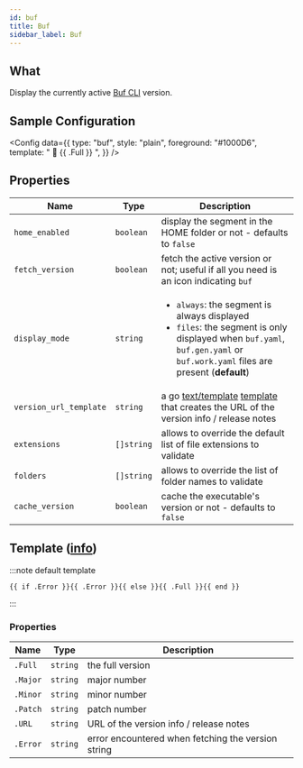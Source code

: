 ```yaml
---
id: buf
title: Buf
sidebar_label: Buf
---
```


## What

Display the currently active [Buf CLI][buf-docs] version.

## Sample Configuration


<Config
  data={{
    type: "buf",
    style: "plain",
    foreground: "#1000D6",
    template: " 🐃 {{ .Full }} ",
  }}
/>

## Properties

| Name                   | Type       | Description                                                                                                                                                                                   |
| ---------------------- | ---------- | --------------------------------------------------------------------------------------------------------------------------------------------------------------------------------------------- |
| `home_enabled`         | `boolean`  | display the segment in the HOME folder or not - defaults to `false`                                                                                                                           |
| `fetch_version`        | `boolean`  | fetch the active version or not; useful if all you need is an icon indicating `buf`                                                                                                           |
| `display_mode`         | `string`   | <ul><li>`always`: the segment is always displayed</li><li>`files`: the segment is only displayed when `buf.yaml`, `buf.gen.yaml` or `buf.work.yaml` files are present (**default**)</li></ul> |
| `version_url_template` | `string`   | a go [text/template][go-text-template] [template][templates] that creates the URL of the version info / release notes                                                                         |
| `extensions`           | `[]string` | allows to override the default list of file extensions to validate                                                                                                                            |
| `folders`              | `[]string` | allows to override the list of folder names to validate                                                                                                                                      |
| `cache_version`        | `boolean`  | cache the executable's version or not - defaults to `false`                                                                                                                                   |

## Template ([info][templates])

:::note default template

```template
{{ if .Error }}{{ .Error }}{{ else }}{{ .Full }}{{ end }}
```

:::

### Properties

| Name     | Type     | Description                                        |
| -------- | -------- | -------------------------------------------------- |
| `.Full`  | `string` | the full version                                   |
| `.Major` | `string` | major number                                       |
| `.Minor` | `string` | minor number                                       |
| `.Patch` | `string` | patch number                                       |
| `.URL`   | `string` | URL of the version info / release notes            |
| `.Error` | `string` | error encountered when fetching the version string |

[go-text-template]: https://golang.org/pkg/text/template/
[templates]: /docs/configuration/templates
[buf-docs]: https://buf.build/
